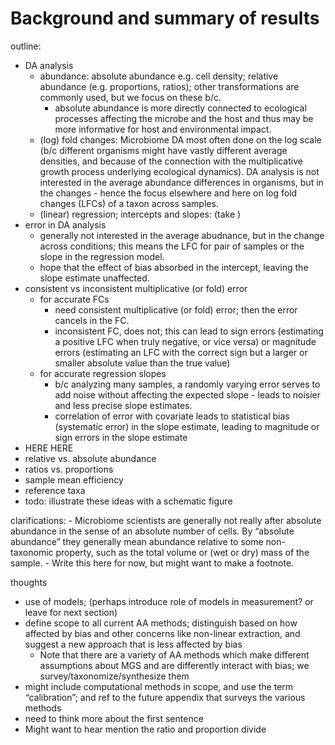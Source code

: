 # Background and summary of results {#summary}

outline: 

- DA analysis
  + abundance: absolute abundance e.g. cell density; relative abundance (e.g. proportions, ratios); other transformations are commonly used, but we focus on these b/c.
    - absolute abundance is more directly connected to ecological processes affecting the microbe and the host and thus may be more informative for host and environmental impact.
  + (log) fold changes: Microbiome DA most often done on the log scale (b/c different organisms might have vastly different average densities, and because of the connection with the multiplicative growth process underlying ecological dynamics). DA analysis is not interested in the average abundance differences in organisms, but in the changes - hence the focus elsewhere and here on log fold changes (LFCs) of a taxon across samples.
  + (linear) regression; intercepts and slopes: (take )
- error in DA analysis
  + generally not interested in the average abudnance, but in the change across conditions; this means the LFC for pair of samples or the slope in the regression model.
  + hope that the effect of bias absorbed in the intercept, leaving the slope estimate unaffected.
- consistent vs inconsistent multiplicative (or fold) error
  + for accurate FCs
    - need consistent multiplicative (or fold) error; then the error cancels in the FC.
    - inconsistent FC, does not; this can lead to sign errors (estimating a positive LFC when truly negative, or vice versa) or magnitude errors (estimating an LFC with the correct sign but a larger or smaller absolute value than the true value)
  + for accurate regression slopes
    - b/c analyzing many samples, a randomly varying error serves to add noise without affecting the expected slope - leads to noisier and less precise slope estimates.
    - correlation of error with covariate leads to statistical bias (systematic error) in the slope estimate, leading to magnitude or sign errors in the slope estimate
- HERE HERE
- relative vs. absolute abundance
- ratios vs. proportions
- sample mean efficiency
- reference taxa
- todo: illustrate these ideas with a schematic figure

clarifications:
- Microbiome scientists are generally not really after absolute abundance in the sense of an absolute number of cells. By "absolute abundance" they generally mean abundance relative to some non-taxonomic property, such as the total volume or (wet or dry) mass of the sample.
  - Write this here for now, but might want to make a footnote.

thoughts

- use of models; (perhaps introduce role of models in measurement? or leave for next section)
- define scope to all current AA methods; distinguish based on how affected by bias and other concerns like non-linear extraction, and suggest a new approach that is less affected by bias
    - Note that there are a variety of AA methods which make different assumptions about MGS and are differently interact with bias; we survey/taxonomize/synthesize them
- might include computational methods in scope, and use the term "calibration"; and ref to the future appendix that surveys the various methods
- need to think more about the first sentence
- Might want to hear mention the ratio and proportion divide
